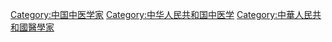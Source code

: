 [[Category:中国中医学家|Category:中国中医学家]]
[[Category:中华人民共和国中医学|Category:中华人民共和国中医学]]
[[Category:中華人民共和國醫學家|Category:中華人民共和國醫學家]]
